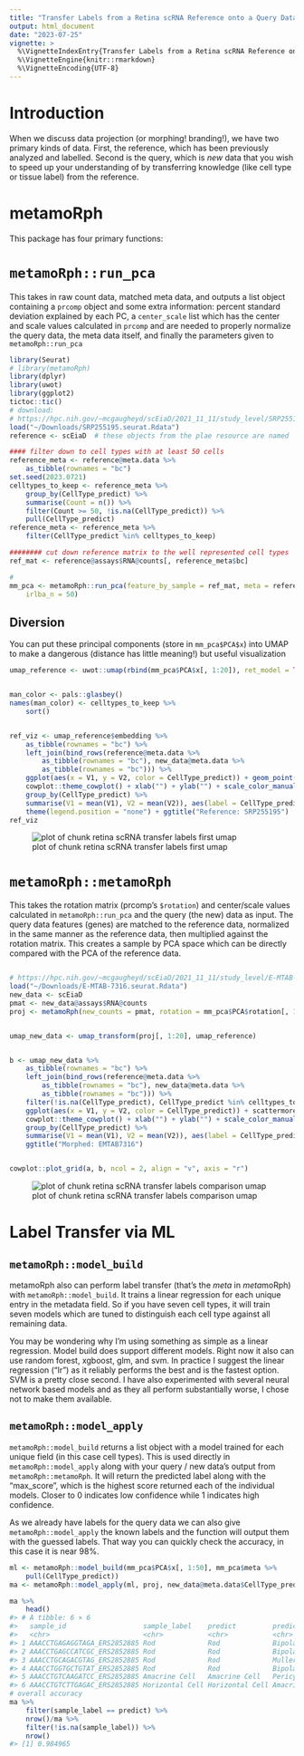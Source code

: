 ```yaml
---
title: "Transfer Labels from a Retina scRNA Reference onto a Query Dataset"
output: html_document
date: "2023-07-25"
vignette: >
  %\VignetteIndexEntry{Transfer Labels from a Retina scRNA Reference onto a Query Dataset}
  %\VignetteEngine{knitr::rmarkdown}
  %\VignetteEncoding{UTF-8}
---
```




# Introduction

When we discuss data projection (or morphing! branding!), we have two primary kinds of data. First, the reference, which has been previously analyzed and labelled. Second is the query, which is *new* data that you wish to speed up your understanding of by transferring knowledge (like cell type or tissue label) from the reference.

# metamoRph

This package has four primary functions:

# `metamoRph::run_pca`

This takes in raw count data, matched meta data, and outputs a list object containing a `prcomp` object and some extra information: percent standard deviation explained by each PC, a `center_scale` list which has the center and scale values calculated in `prcomp` and are needed to properly normalize the query data, the meta data itself, and finally the parameters given to `metamoRph::run_pca`



```r
library(Seurat)
# library(metamoRph)
library(dplyr)
library(uwot)
library(ggplot2)
tictoc::tic()
# download:
# https://hpc.nih.gov/~mcgaugheyd/scEiaD/2021_11_11/study_level/SRP255195.seurat.Rdata
load("~/Downloads/SRP255195.seurat.Rdata")
reference <- scEiaD  # these objects from the plae resource are named 'scEiaD' so we should rename it right away

#### filter down to cell types with at least 50 cells
reference_meta <- reference@meta.data %>%
    as_tibble(rownames = "bc")
set.seed(2023.0721)
celltypes_to_keep <- reference_meta %>%
    group_by(CellType_predict) %>%
    summarise(Count = n()) %>%
    filter(Count >= 50, !is.na(CellType_predict)) %>%
    pull(CellType_predict)
reference_meta <- reference_meta %>%
    filter(CellType_predict %in% celltypes_to_keep)

######## cut down reference matrix to the well represented cell types
ref_mat <- reference@assays$RNA@counts[, reference_meta$bc]

#
mm_pca <- metamoRph::run_pca(feature_by_sample = ref_mat, meta = reference_meta, method = "irlba",
    irlba_n = 50)
```

## Diversion

You can put these principal components (store in `mm_pca$PCA$x`) into UMAP to make a dangerous (distance has little meaning!) but useful visualization

```r
umap_reference <- uwot::umap(rbind(mm_pca$PCA$x[, 1:20]), ret_model = TRUE)


man_color <- pals::glasbey()
names(man_color) <- celltypes_to_keep %>%
    sort()


ref_viz <- umap_reference$embedding %>%
    as_tibble(rownames = "bc") %>%
    left_join(bind_rows(reference@meta.data %>%
        as_tibble(rownames = "bc"), new_data@meta.data %>%
        as_tibble(rownames = "bc"))) %>%
    ggplot(aes(x = V1, y = V2, color = CellType_predict)) + geom_point(size = 0, alpha = 0.2) +
    cowplot::theme_cowplot() + xlab("") + ylab("") + scale_color_manual(values = man_color) + ggrepel::geom_text_repel(data = . %>%
    group_by(CellType_predict) %>%
    summarise(V1 = mean(V1), V2 = mean(V2)), aes(label = CellType_predict), bg.color = "white") +
    theme(legend.position = "none") + ggtitle("Reference: SRP255195")
ref_viz
```

![plot of chunk retina scRNA transfer labels first umap](figure/retina scRNA transfer labels first umap-1.png)

# `metamoRph::metamoRph`

This takes the rotation matrix (prcomp's `$rotation`) and center/scale values calculated in `metamoRph::run_pca` and the query (the new) data as input. The query data features (genes) are matched to the reference data, normalized in the same manner as the reference data, then multiplied against the rotation matrix. This creates a sample by PCA space which can be directly compared with the PCA of the reference data. 


```r

# https://hpc.nih.gov/~mcgaugheyd/scEiaD/2021_11_11/study_level/E-MTAB-7316.seurat.Rdata
load("~/Downloads/E-MTAB-7316.seurat.Rdata")
new_data <- scEiaD
pmat <- new_data@assays$RNA@counts
proj <- metamoRph(new_counts = pmat, rotation = mm_pca$PCA$rotation[, 1:50], center_scale = mm_pca$center_scale)
```



```r

umap_new_data <- umap_transform(proj[, 1:20], umap_reference)


b <- umap_new_data %>%
    as_tibble(rownames = "bc") %>%
    left_join(bind_rows(reference@meta.data %>%
        as_tibble(rownames = "bc"), new_data@meta.data %>%
        as_tibble(rownames = "bc"))) %>%
    filter(!is.na(CellType_predict), CellType_predict %in% celltypes_to_keep) %>%
    ggplot(aes(x = V1, y = V2, color = CellType_predict)) + scattermore::geom_scattermore(pointsize = 2) +
    cowplot::theme_cowplot() + xlab("") + ylab("") + scale_color_manual(values = man_color) + ggrepel::geom_label_repel(data = . %>%
    group_by(CellType_predict) %>%
    summarise(V1 = mean(V1), V2 = mean(V2)), aes(label = CellType_predict), alpha = 0.9) + theme(legend.position = "none") +
    ggtitle("Morphed: EMTAB7316")


cowplot::plot_grid(a, b, ncol = 2, align = "v", axis = "r")
```

![plot of chunk retina scRNA transfer labels comparison umap](figure/retina scRNA transfer labels comparison umap-1.png)

# Label Transfer via ML

## `metamoRph::model_build`
metamoRph also can perform label transfer (that's the *meta* in *meta*moRph) with `metamoRph::model_build`. It trains a linear regression for each unique entry in the metadata field. So if you have seven cell types, it will train seven models which are tuned to distinguish each cell type against all remaining data. 

You may be wondering why I'm using something as simple as a linear regression. Model build does support different models. Right now it also can use random forest, xgboost, glm, and svm. In practice I suggest the linear regression ("lr") as it reliably performs the best and is the fastest option. SVM is a pretty close second. I have also experimented with several neural network based models and as they all perform substantially worse, I chose not to make them available. 

## `metamoRph::model_apply`
`metamoRph::model_build` returns a list object with a model trained for each unique field (in this case cell types). This is used directly in `metamoRph::model_apply` along with your query / new data's output from `metamoRph::metamoRph`. It will return the predicted label along with the "max_score", which is the highest score returned each of the individual models. Closer to 0 indicates low confidence while 1 indicates high confidence. 

As we already have labels for the query data we can also give `metamoRph::model_apply` the known labels and the function will output them with the guessed labels. That way you can quickly check the accuracy, in this case it is near 98%.


```r
ml <- metamoRph::model_build(mm_pca$PCA$x[, 1:50], mm_pca$meta %>%
    pull(CellType_predict))
ma <- metamoRph::model_apply(ml, proj, new_data@meta.data$CellType_predict)

ma %>%
    head()
#> # A tibble: 6 × 6
#>   sample_id                   sample_label    predict         predict_second predict_stringent max_score
#>   <chr>                       <chr>           <chr>           <chr>          <chr>                 <dbl>
#> 1 AAACCTGAGAGGTAGA_ERS2852885 Rod             Rod             Bipolar Cell   Unknown               0.451
#> 2 AAACCTGAGCCATCGC_ERS2852885 Rod             Rod             Bipolar Cell   Rod                   0.517
#> 3 AAACCTGCAGACGTAG_ERS2852885 Rod             Rod             Muller Glia    Unknown               0.464
#> 4 AAACCTGGTGCTGTAT_ERS2852885 Rod             Rod             Bipolar Cell   Unknown               0.462
#> 5 AAACCTGTCAAGATCC_ERS2852885 Amacrine Cell   Amacrine Cell   Pericyte       Amacrine Cell         1.53 
#> 6 AAACCTGTCTTGAGAC_ERS2852885 Horizontal Cell Horizontal Cell Amacrine Cell  Horizontal Cell       0.928
# overall accuracy
ma %>%
    filter(sample_label == predict) %>%
    nrow()/ma %>%
    filter(!is.na(sample_label)) %>%
    nrow()
#> [1] 0.984965
```
